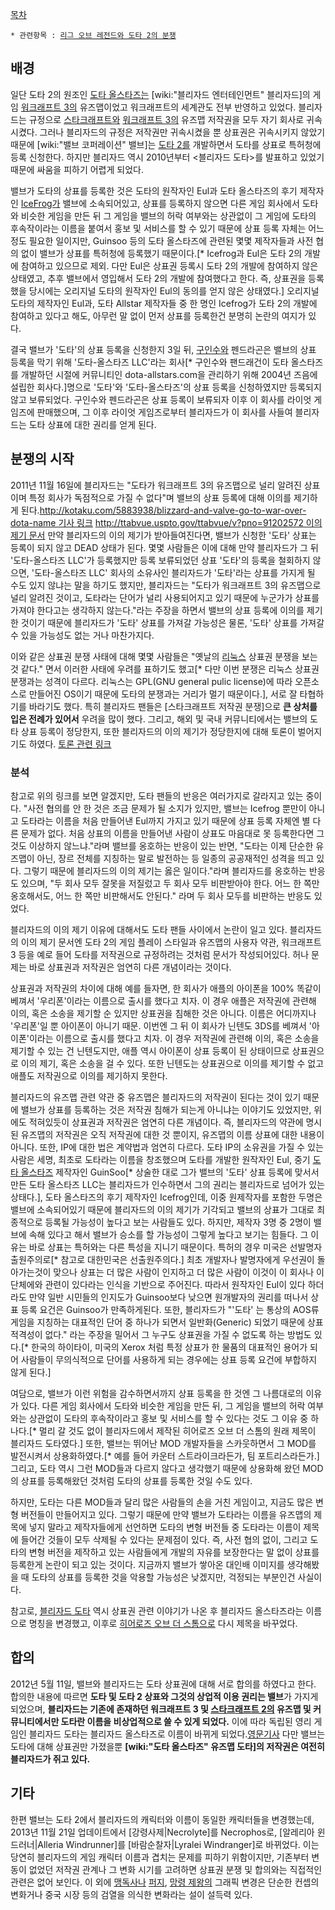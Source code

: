 [[목차]]

 * 관련항목 : [[리그 오브 레전드와 도타 2의 분쟁]]

== 배경 ==
일단 도타 2의 원조인 [[도타 올스타즈]]는 [wiki:"블리자드 엔터테인먼트" 블리자드]의 게임 [[워크래프트 3]]의 유즈맵이었고 워크래프트의 세계관도 전부 반영하고 있었다. 블리자드는 규정으로 [[스타크래프트]]와 [[워크래프트 3]]의 유즈맵 저작권을 모두 자기 회사로 귀속시켰다. 그러나 블리자드의 규정은 저작권만 귀속시켰을 뿐 상표권은 귀속시키지 않았기 때문에 [wiki:"밸브 코퍼레이션" 밸브]는 [[도타 2]]를 개발하면서 도타를 상표로 특허청에 등록 신청한다. 하지만 블리자드 역시 2010년부터 <블리자드 도타>를 발표하고 있었기 때문에 싸움을 피하기 어렵게 되었다.

밸브가 도타의 상표를 등록한 것은 도타의 원작자인 Eul과 도타 올스타즈의 후기 제작자인 [[IceFrog]]가 밸브에 소속되어있고, 상표를 등록하지 않으면 다른 게임 회사에서 도타와 비슷한 게임을 만든 뒤 그 게임을 밸브의 허락 여부와는 상관없이 그 게임에 도타의 후속작이라는 이름을 붙여서 홍보 및 서비스를 할 수 있기 때문에 상표 등록 자체는 어느정도 필요한 일이지만, Guinsoo 등의 도타 올스타즈에 관련된 몇몇 제작자들과 사전 협의 없이 밸브가 상표를 특허청에 등록했기 때문이다.[* Icefrog과 Eul은 도타 2의 개발에 참여하고 있으므로 제외. 다만 Eul은 상표권 등록시 도타 2의 개발에 참여하지 않은 상태였고, 추후 밸브에서 영입해서 도타 2의 개발에 참여했다고 한다. 즉, 상표권을 등록했을 당시에는 오리지널 도타의 원작자인 Eul의 동의를 얻지 않은 상태였다.] 오리지널 도타의 제작자인 Eul과, 도타 Allstar 제작자들 중 한 명인 Icefrog가 도타 2의 개발에 참여하고 있다고 해도, 아무런 말 없이 먼저 상표를 등록한건 분명히 논란의 여지가 있다.

결국 밸브가 '도타'의 상표 등록을 신청한지 3일 뒤, [[구인수]]와 펜드라곤은 밸브의 상표 등록을 막기 위해 '도타-올스타즈 LLC'라는 회사[* 구인수와 팬드래건이 도타 올스타즈를 개발하던 시절에 커뮤니티인 dota-allstars.com을 관리하기 위해 2004년 즈음에 설립한 회사다.]명으로 '도타'와 '도타-올스타즈'의 상표 등록을 신청하였지만 등록되지 않고 보류되었다. 구인수와 펜드라곤은 상표 등록이 보류되자 이후 이 회사를 라이엇 게임즈에 판매했으며, 그 이후 라이엇 게임즈로부터 블리자드가 이 회사를 사들여 블리자드는 도타 상표에 대한 권리를 얻게 된다. 

== 분쟁의 시작 ==
2011년 11월 16일에 블리자드는 "도타가 워크래프트 3의 유즈맵으로 널리 알려진 상표이며 특정 회사가 독점적으로 가질 수 없다"며 밸브의 상표 등록에 대해 이의를 제기하게 된다.[[http://kotaku.com/5883938/blizzard-and-valve-go-to-war-over-dota-name 기사 링크]] [[http://ttabvue.uspto.gov/ttabvue/v?pno=91202572 이의 제기 문서]] 만약 블리자드의 이의 제기가 받아들여진다면, 밸브가 신청한 '도타' 상표는 등록이 되지 않고 DEAD 상태가 된다. 몇몇 사람들은 이에 대해 만약 블리자드가 그 뒤 '도타-올스타즈 LLC'가 등록했지만 등록 보류되었던 상표 '도타'의 등록을 철회하지 않으면, '도타-올스타즈 LLC' 회사의 소유사인 블리자드가 '도타'라는 상표를 가지게 될 수도 있지 않냐는 말을 하기도 했지만, 블리자드는 "도타가 워크래프트 3의 유즈맵으로 널리 알려진 것이고, 도타라는 단어가 널리 사용되어지고 있기 때문에 누군가가 상표를 가져야 한다고는 생각하지 않는다."라는 주장을 하면서 밸브의 상표 등록에 이의를 제기한 것이기 때문에 블리자드가 '도타' 상표를 가져갈 가능성은 물론, '도타' 상표를 가져갈 수 있을 가능성도 없는 거나 마찬가지다.

이와 같은 상표권 분쟁 사태에 대해 몇몇 사람들은 "옛날의 [[리눅스]] 상표권 분쟁을 보는 것 같다." 면서 이러한 사태에 우려를 표하기도 했고[* 다만 이번 분쟁은 리눅스 상표권 분쟁과는 성격이 다르다. 리눅스는 GPL(GNU general pulic license)에 따라 오픈소스로 만들어진 OS이기 때문에 도타의 분쟁과는 거리가 멀기 때문이다.], 서로 잘 타협하기를 바라기도 했다. 특히 블리자드 팬들은 [스타크래프트 저작권 분쟁]으로 '''큰 상처를 입은 전례가 있어서''' 우려을 많이 했다. 그리고, 해외 및 국내 커뮤니티에서는 밸브의 도타 상표 등록이 정당한지, 또한 블리자드의 이의 제기가 정당한지에 대해 토론이 벌어지기도 하였다. [http://www.playdota.com/forums/showthread.php?t=657311 토론 관련 링크] 

=== 분석 ===
참고로 위의 링크를 보면 알겠지만, 도타 팬들의 반응은 여러가지로 갈라지고 있는 중이다. "사전 협의를 안 한 것은 조금 문제가 될 소지가 있지만, 밸브는 Icefrog 뿐만이 아니고 도타라는 이름을 처음 만들어낸 Eul까지 가지고 있기 때문에 상표 등록 자체엔 별 다른 문제가 없다. 처음 상표의 이름을 만들어낸 사람이 상표도 마음대로 못 등록한다면 그것도 이상하지 않느냐."라며 밸브를 옹호하는 반응이 있는 반면, "도타는 이제 단순한 유즈맵이 아닌, 장르 전체를 지칭하는 말로 발전하는 등 일종의 공공재적인 성격을 띄고 있다. 그렇기 때문에 블리자드의 이의 제기는 옳은 일이다."라며 블리자드를 옹호하는 반응도 있으며, "두 회사 모두 잘못을 저질렀고 두 회사 모두 비판받아야 한다. 어느 한 쪽만 옹호해서도, 어느 한 쪽만 비판해서도 안된다." 라며 두 회사 모두를 비판하는 반응도 있었다.

블리자드의 이의 제기 이유에 대해서도 도타 팬들 사이에서 논란이 일고 있다. 블리자드의 이의 제기 문서엔 도타 2의 게임 플레이 스타일과 유즈맵의 사용자 약관, 워크래프트 3 등을 예로 들어 도타를 저작권으로 규정하려는 것처럼 문서가 작성되어있다. 허나 문제는 바로 상표권과 저작권은 엄연히 다른 개념이라는 것이다.

상표권과 저작권의 차이에 대해 예를 들자면, 한 회사가 애플의 아이폰을 100% 똑같이 베껴서 '우리폰'이라는 이름으로 출시를 했다고 치자. 이 경우 애플은 저작권에 관련해 이의, 혹은 소송을 제기할 순 있지만 상표권을 침해한 것은 아니다. 이름은 어디까지나 '우리폰'일 뿐 아이폰이 아니기 때문. 이번엔 그 뒤 이 회사가 닌텐도 3DS를 베껴서 '아이폰'이라는 이름으로 출시를 했다고 치자. 이 경우 저작권에 관련해 이의, 혹은 소송을 제기할 수 있는 건 닌텐도지만, 애플 역시 아이폰이 상표 등록이 된 상태이므로 상표권으로 이의 제기, 혹은 소송을 걸 수 있다. 또한 닌텐도는 상표권으로 이의를 제기할 수 없고 애플도 저작권으로 이의를 제기하지 못한다.

블리자드의 유즈맵 관련 약관 중 유즈맵은 블리자드의 저작권이 된다는 것이 있기 때문에 밸브가 상표를 등록하는 것은 저작권 침해가 되는게 아니냐는 이야기도 있었지만, 위에도 적혀있듯이 상표권과 저작권은 엄연히 다른 개념이다. 즉, 블리자드의 약관에 명시된 유즈맵의 저작권은 오직 저작권에 대한 것 뿐이지, 유즈맵의 이름 상표에 대한 내용이 아니다. 또한, IP에 대한 법은 계약법과 엄연히 다르다. 도타 IP의 소유권을 가질 수 있는 사람은 세명, 최초로 도타라는 이름을 창조했으며 도타를 개발한 원작자인 Eul, 중기 [[도타 올스타즈]] 제작자인 GuinSoo[* 상술한 대로 그가 밸브의 '도타' 상표 등록에 맞서서 만든 도타 올스타즈 LLC는 블리자드가 인수하면서 그의 권리는 블리자드로 넘어가 있는 상태다.], 도타 올스타즈의 후기 제작자인 Icefrog인데, 이중 원제작자를 포함한 두명은 밸브에 소속되어있기 때문에 블리자드의 이의 제기가 기각되고 밸브의 상표가 그대로 최종적으로 등록될 가능성이 높다고 보는 사람들도 있다. 하지만, 제작자 3명 중 2명이 밸브에 속해 있다고 해서 밸브가 승소를 할 가능성이 그렇게 높다고 보기는 힘들다. 그 이유는 바로 상표는 특허와는 다른 특성을 지니기 때문이다. 특허의 경우 미국은 선발명자출원주의로[* 참고로 대한민국은 선출원주의다.] 최초 개발자나 발명자에게 우선권이 돌아가는것이 맞으나 상표는 더 많은 사람이 인지하고 더 많은 사람이 이것이 이 회사나 이 단체에와 관련이 있다라는 인식을 기반으로 주어진다. 따라서 원작자인 Eul이 있다 하더라도 만약 일반 시민들의 인지도가 Guinsoo보다 낮으면 원개발자의 권리를 떠나서 상표 등록 요건은 Guinsoo가 만족하게된다. 또한, 블리자드가 "'도타' 는 통상의 AOS류 게임을 지칭하는 대표적인 단어 중 하나가 되면서 일반화(Generic) 되었기 때문에 상표 적격성이 없다." 라는 주장을 밀어서 그 누구도 상표권을 가질 수 없도록 하는 방법도 있다.[* 한국의 하이타이, 미국의 Xerox 처럼 특정 상표가 한 물품의 대표적인 용어가 되어 사람들이 무의식적으로 단어를 사용하게 되는 경우에는 상표 등록 요건에 부합하지 않게 된다.]

여담으로, 밸브가 이런 위험을 감수하면서까지 상표 등록을 한 것엔 그 나름대로의 이유가 있다. 다른 게임 회사에서 도타와 비슷한 게임을 만든 뒤, 그 게임을 밸브의 허락 여부와는 상관없이 도타의 후속작이라고 홍보 및 서비스를 할 수 있다는 것도 그 이유 중 하나다.[* 멀리 갈 것도 없이 블리자드에서 제작된 히어로즈 오브 더 스톰의 원래 제목이 블리자드 도타였다.] 또한, 밸브는 뛰어난 MOD 개발자들을 스카웃하면서 그 MOD를 발전시켜서 상용화하였다.[* 예를 들어 카운터 스트라이크라든가, 팀 포트리스라든가.] 그리고, 도타 역시 그런 MOD들과 다르지 않다고 생각했기 때문에 상용화해 왔던 MOD의 상표를 등록해왔던 것처럼 도타의 상표를 등록한 것일 수도 있다. 

하지만, 도타는 다른 MOD들과 달리 많은 사람들의 손을 거친 게임이고, 지금도 많은 변형 버전들이 만들어지고 있다. 그렇기 때문에 만약 밸브가 도타라는 이름을 유즈맵의 제목에 넣지 말라고 제작자들에게 선언하면 도타의 변형 버전들 중 도타라는 이름이 제목에 들어간 것들이 모두 삭제될 수 있다는 문제점이 있다. 즉, 사전 협의 없이, 그리고 도타의 변형 버전을 제작하고 있는 사람들에게 개발의 자유를 보장한다는 말 없이 상표를 등록한게 논란이 되고 있는 것이다. 지금까지 밸브가 쌓아온 대인배 이미지를 생각해봤을 때 도타의 상표를 등록한 것을 악용할 가능성은 낮겠지만, 걱정되는 부분인건 사실이다.

참고로, [[블리자드 도타]] 역시 상표권 관련 이야기가 나온 후 블리자드 올스타즈라는 이름으로 명칭을 변경했고, 이후로 [[히어로즈 오브 더 스톰]]으로 다시 제목을 바꾸었다.

== 합의 ==
2012년 5월 11일, 밸브와 블리자드는 도타 상표권에 대해 서로 합의를 하였다고 한다. 합의한 내용에 따르면 '''도타 및 도타 2 상표와 그것의 상업적 이용 권리는 밸브'''가 가지게 되었으며, '''블리자드는 기존에 존재하던 워크래프트 3 및 [[스타크래프트 2]]의 유즈맵 및 커뮤니티에서만 도타란 이름을 비상업적으로 쓸 수 있게 되었다.''' 이에 따라 독립된 영리 게임인 블리자드 도타는 블리자드 올스타즈로 이름이 바뀌게 되었다.[http://nvisionapp.com/latest/article/Blizzard-and-Valve-Agree-on-DOTA-Arrangement 영문기사] 다만 밸브는 도타에 대해 상표권만 가졌을뿐 '''[wiki:"도타 올스타즈" 유즈맵 도타]의 저작권은 여전히 블리자드가 쥐고 있다.''' 

== 기타 ==
한편 밸브는 도타 2에서 블리자드의 캐릭터와 이름이 동일한 캐릭터들을 변경했는데, 2013년 11월 21일 업데이트에서 [강령사제|Necrolyte]를 Necrophos로, [알레리아 윈드러너|Alleria Windrunner]를 [바람순찰자|Lyralei Windranger]로 바뀌었다. 이는 당연히 블리자드의 게임 캐릭터 이름과 겹치는 문제를 피하기 위함이지만, 기존부터 변동이 없었던 저작권 관계나 그 변화 시기를 고려하면 상표권 분쟁 및 합의와는 직접적인 관련은 없어 보인다. 이 외에 [[맹독사]]나 [[퍼지]], [[망령 제왕]]의 그래픽 변경은 단순한 컨셉의 변화거나 중국 시장 등의 검열을 의식한 변화라는 설이 설득력 있다.
